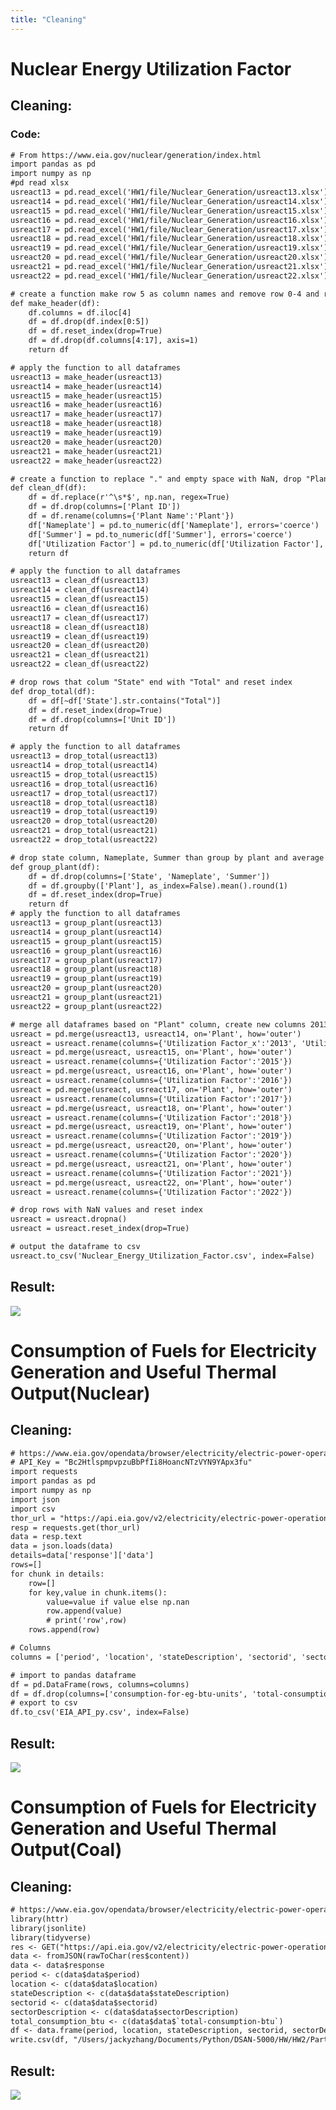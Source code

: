 ```yaml
---
title: "Cleaning"
---
```


# Nuclear Energy Utilization Factor

## Cleaning:



### Code:

```txt
# From https://www.eia.gov/nuclear/generation/index.html
import pandas as pd
import numpy as np
#pd read xlsx
usreact13 = pd.read_excel('HW1/file/Nuclear_Generation/usreact13.xlsx')
usreact14 = pd.read_excel('HW1/file/Nuclear_Generation/usreact14.xlsx')
usreact15 = pd.read_excel('HW1/file/Nuclear_Generation/usreact15.xlsx')
usreact16 = pd.read_excel('HW1/file/Nuclear_Generation/usreact16.xlsx')
usreact17 = pd.read_excel('HW1/file/Nuclear_Generation/usreact17.xlsx')
usreact18 = pd.read_excel('HW1/file/Nuclear_Generation/usreact18.xlsx')
usreact19 = pd.read_excel('HW1/file/Nuclear_Generation/usreact19.xlsx')
usreact20 = pd.read_excel('HW1/file/Nuclear_Generation/usreact20.xlsx')
usreact21 = pd.read_excel('HW1/file/Nuclear_Generation/usreact21.xlsx')
usreact22 = pd.read_excel('HW1/file/Nuclear_Generation/usreact22.xlsx')

# create a function make row 5 as column names and remove row 0-4 and reset index and drop colum 4-17
def make_header(df):
    df.columns = df.iloc[4]
    df = df.drop(df.index[0:5])
    df = df.reset_index(drop=True)
    df = df.drop(df.columns[4:17], axis=1)
    return df

# apply the function to all dataframes
usreact13 = make_header(usreact13)
usreact14 = make_header(usreact14)
usreact15 = make_header(usreact15)
usreact16 = make_header(usreact16)
usreact17 = make_header(usreact17)
usreact18 = make_header(usreact18)
usreact19 = make_header(usreact19)
usreact20 = make_header(usreact20)
usreact21 = make_header(usreact21)
usreact22 = make_header(usreact22)

# create a function to replace "." and empty space with NaN, drop "Plant ID" column and rename "Plant Name" to "Plant", make colum "Nameplate","Summer", "Utilization Factor" as numeric
def clean_df(df):
    df = df.replace(r'^\s*$', np.nan, regex=True)
    df = df.drop(columns=['Plant ID'])
    df = df.rename(columns={'Plant Name':'Plant'})
    df['Nameplate'] = pd.to_numeric(df['Nameplate'], errors='coerce')
    df['Summer'] = pd.to_numeric(df['Summer'], errors='coerce')
    df['Utilization Factor'] = pd.to_numeric(df['Utilization Factor'], errors='coerce')
    return df

# apply the function to all dataframes
usreact13 = clean_df(usreact13)
usreact14 = clean_df(usreact14)
usreact15 = clean_df(usreact15)
usreact16 = clean_df(usreact16)
usreact17 = clean_df(usreact17)
usreact18 = clean_df(usreact18)
usreact19 = clean_df(usreact19)
usreact20 = clean_df(usreact20)
usreact21 = clean_df(usreact21)
usreact22 = clean_df(usreact22)

# drop rows that colum "State" end with "Total" and reset index
def drop_total(df):
    df = df[~df['State'].str.contains("Total")]
    df = df.reset_index(drop=True)
    df = df.drop(columns=['Unit ID'])
    return df

# apply the function to all dataframes
usreact13 = drop_total(usreact13)
usreact14 = drop_total(usreact14)
usreact15 = drop_total(usreact15)
usreact16 = drop_total(usreact16)
usreact17 = drop_total(usreact17)
usreact18 = drop_total(usreact18)
usreact19 = drop_total(usreact19)
usreact20 = drop_total(usreact20)
usreact21 = drop_total(usreact21)
usreact22 = drop_total(usreact22)

# drop state column, Nameplate, Summer than group by plant and average the data to one decimal place and reset index
def group_plant(df):
    df = df.drop(columns=['State', 'Nameplate', 'Summer'])
    df = df.groupby(['Plant'], as_index=False).mean().round(1)
    df = df.reset_index(drop=True)
    return df
# apply the function to all dataframes
usreact13 = group_plant(usreact13)
usreact14 = group_plant(usreact14)
usreact15 = group_plant(usreact15)
usreact16 = group_plant(usreact16)
usreact17 = group_plant(usreact17)
usreact18 = group_plant(usreact18)
usreact19 = group_plant(usreact19)
usreact20 = group_plant(usreact20)
usreact21 = group_plant(usreact21)
usreact22 = group_plant(usreact22)

# merge all dataframes based on "Plant" column, create new columns 2013-2022 and fill in the data
usreact = pd.merge(usreact13, usreact14, on='Plant', how='outer')
usreact = usreact.rename(columns={'Utilization Factor_x':'2013', 'Utilization Factor_y':'2014'})
usreact = pd.merge(usreact, usreact15, on='Plant', how='outer')
usreact = usreact.rename(columns={'Utilization Factor':'2015'})
usreact = pd.merge(usreact, usreact16, on='Plant', how='outer')
usreact = usreact.rename(columns={'Utilization Factor':'2016'})
usreact = pd.merge(usreact, usreact17, on='Plant', how='outer')
usreact = usreact.rename(columns={'Utilization Factor':'2017'})
usreact = pd.merge(usreact, usreact18, on='Plant', how='outer')
usreact = usreact.rename(columns={'Utilization Factor':'2018'})
usreact = pd.merge(usreact, usreact19, on='Plant', how='outer')
usreact = usreact.rename(columns={'Utilization Factor':'2019'})
usreact = pd.merge(usreact, usreact20, on='Plant', how='outer')
usreact = usreact.rename(columns={'Utilization Factor':'2020'})
usreact = pd.merge(usreact, usreact21, on='Plant', how='outer')
usreact = usreact.rename(columns={'Utilization Factor':'2021'})
usreact = pd.merge(usreact, usreact22, on='Plant', how='outer')
usreact = usreact.rename(columns={'Utilization Factor':'2022'})

# drop rows with NaN values and reset index
usreact = usreact.dropna()
usreact = usreact.reset_index(drop=True)

# output the dataframe to csv
usreact.to_csv('Nuclear_Energy_Utilization_Factor.csv', index=False)
```

## Result:

![](images/paste-1.png)

# **Consumption of Fuels for Electricity Generation and Useful Thermal Output(Nuclear)**

## Cleaning:

```txt
# https://www.eia.gov/opendata/browser/electricity/electric-power-operational-data?frequency=annual&data=consumption-for-eg-btu;total-consumption-btu;&facets=fueltypeid;&fueltypeid=NUC;&start=2013&end=2022&sortColumn=period;&sortDirection=desc;
# API_Key = "Bc2HtlspmpvpzuBbPfIi8HoancNTzVYN9YApx3fu"
import requests
import pandas as pd
import numpy as np 
import json
import csv
thor_url = "https://api.eia.gov/v2/electricity/electric-power-operational-data/data/?frequency=annual&data[0]=consumption-for-eg-btu&data[1]=total-consumption-btu&facets[fueltypeid][]=NUC&start=2013&end=2022&sort[0][column]=period&sort[0][direction]=desc&offset=0&length=5000&api_key=Bc2HtlspmpvpzuBbPfIi8HoancNTzVYN9YApx3fu"
resp = requests.get(thor_url)
data = resp.text
data = json.loads(data)
details=data['response']['data']
rows=[]
for chunk in details:
    row=[]
    for key,value in chunk.items():
        value=value if value else np.nan
        row.append(value)
        # print('row',row)
    rows.append(row)

# Columns
columns = ['period', 'location', 'stateDescription', 'sectorid', 'sectorDescription', 'fueltypeid', 'fuelTypeDescription', 'consumption-for-eg-btu', 'consumption-for-eg-btu-units', 'total-consumption-btu', 'total-consumption-btu-units']

# import to pandas dataframe
df = pd.DataFrame(rows, columns=columns)
df = df.drop(columns=['consumption-for-eg-btu-units', 'total-consumption-btu-units', 'fueltypeid', 'location', 'fuelTypeDescription', 'consumption-for-eg-btu', 'sectorid', 'stateDescription'])
# export to csv
df.to_csv('EIA_API_py.csv', index=False)
```

## Result:

![](images/paste-2.png)

# **Consumption of Fuels for Electricity Generation and Useful Thermal Output(Coal)**

## Cleaning:

```txt
# https://www.eia.gov/opendata/browser/electricity/electric-power-operational-data?frequency=annual&data=consumption-for-eg-btu;total-consumption-btu;&facets=fueltypeid;&fueltypeid=COW;&start=2013&end=2022&sortColumn=period;&sortDirection=desc;
library(httr)
library(jsonlite)
library(tidyverse)
res <- GET("https://api.eia.gov/v2/electricity/electric-power-operational-data/data/?frequency=annual&data[0]=consumption-for-eg-btu&data[1]=total-consumption-btu&facets[fueltypeid][]=COW&start=2013&end=2022&sort[0][column]=period&sort[0][direction]=desc&offset=0&length=5000&api_key=Bc2HtlspmpvpzuBbPfIi8HoancNTzVYN9YApx3fu")
data <- fromJSON(rawToChar(res$content))
data <- data$response
period <- c(data$data$period)
location <- c(data$data$location)
stateDescription <- c(data$data$stateDescription)
sectorid <- c(data$data$sectorid)
sectorDescription <- c(data$data$sectorDescription)
total_consumption_btu <- c(data$data$`total-consumption-btu`)
df <- data.frame(period, location, stateDescription, sectorid, sectorDescription, total_consumption_btu)
write.csv(df, "/Users/jackyzhang/Documents/Python/DSAN-5000/HW/HW2/Part2/Code/EIA_API_r.csv", row.names=FALSE)
```

## Result:

![](images/paste-4.png)
